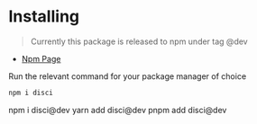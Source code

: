 

# Installing

> Currently this package is released to npm under tag @dev

- [Npm Page](https://www.npmjs.com/package/disci/)

Run the relevant command for your package manager of choice

```bash npm2yarn
npm i disci
```


<Tabs groupId="packageManager">
  <TabItem value="npm" label="Npm" default>
     <CodeBlock className="language-bash">
       npm i disci@dev
     </CodeBlock>
  </TabItem>
  <TabItem value="yarn" label="Yarn">
    <CodeBlock className="language-bash">
        yarn add disci@dev
     </CodeBlock>
  </TabItem>
  <TabItem value="pnpm" label="pnpm">
     <CodeBlock className="language-bash">
        pnpm add disci@dev
     </CodeBlock>
  </TabItem>
</Tabs>


